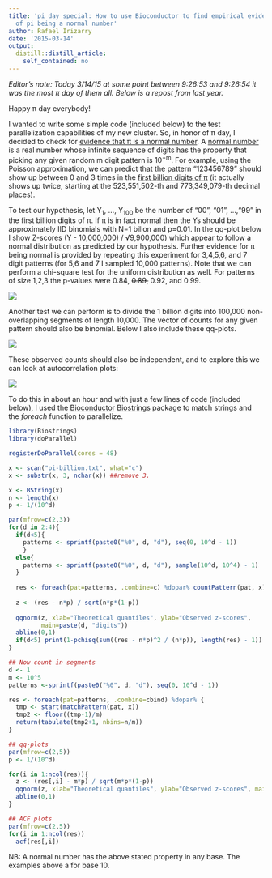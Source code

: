 ```yaml
---
title: 'pi day special: How to use Bioconductor to find empirical evidence in support
  of pi being a normal number'
author: Rafael Irizarry
date: '2015-03-14'
output:
  distill::distill_article:
    self_contained: no
---
```



_Editor's note: Today 3/14/15 at some point between 9:26:53 and 9:26:54 it was the most π day of them all. Below is a repost from last year._

Happy π day everybody!

I wanted to write some simple code (included below) to the test parallelization capabilities of my new cluster. So, in honor of π day, I decided to check for [evidence that π is a normal number](http://www.davidhbailey.com/dhbpapers/normality.pdf). A [normal number](http://en.wikipedia.org/wiki/Normal_number) is a real number whose infinite sequence of digits has the property that picking any given random m digit pattern is 10<sup>−m</sup>. For example, using the Poisson approximation, we can predict that the pattern "123456789" should show up between 0 and 3 times in the [first billion digits of π](http://stuff.mit.edu/afs/sipb/contrib/pi/) (it actually shows up twice, starting at the 523,551,502-th and 773,349,079-th decimal places).

To test our hypothesis, let Y<sub>1</sub>, ..., Y<sub>100</sub> be the number of "00", "01", ...,"99" in the first billion digits of π. If π is in fact normal then the Ys should be approximately IID binomials with N=1 billon and p=0.01. In the qq-plot below I show Z-scores (Y - 10,000,000) / √9,900,000) which appear to follow a normal distribution as predicted by our hypothesis. Further evidence for π being normal is provided by repeating this experiment for 3,4,5,6, and 7 digit patterns (for 5,6 and 7 I sampled 10,000 patterns). Note that we can perform a chi-square test for the uniform distribution as well. For patterns of size 1,2,3 the p-values were 0.84, <del>0.89,</del> 0.92, and 0.99.

![](https://raw.githubusercontent.com/simplystats/simplystats.github.io/master/wp-content/uploads/2014/03/pi2.png)

Another test we can perform is to divide the 1 billion digits into 100,000 non-overlapping segments of length 10,000. The vector of counts for any given pattern should also be binomial. Below I also include these qq-plots.

![](https://raw.githubusercontent.com/simplystats/simplystats.github.io/master/wp-content/uploads/2014/03/pi21.png)

These observed counts should also be independent, and to explore this we can look at autocorrelation plots:


![](https://raw.githubusercontent.com/simplystats/simplystats.github.io/master/wp-content/uploads/2014/03/piacf1.png)

To do this in about an hour and with just a few lines of code (included below), I used the [Bioconductor](http://www.bioconductor.org/) [Biostrings](http://www.bioconductor.org/packages/release/bioc/html/Biostrings.html) package to match strings and the _foreach_ function to parallelize.

```r
library(Biostrings)
library(doParallel)

registerDoParallel(cores = 48)

x <- scan("pi-billion.txt", what="c")
x <- substr(x, 3, nchar(x)) ##remove 3.

x <- BString(x)
n <- length(x)
p <- 1/(10^d)

par(mfrow=c(2,3))
for(d in 2:4){
  if(d<5){
    patterns <- sprintf(paste0("%0", d, "d"), seq(0, 10^d - 1))
    } 
  else{
    patterns <- sprintf(paste0("%0", d, "d"), sample(10^d, 10^4) - 1)
  }
  
  res <- foreach(pat=patterns, .combine=c) %dopar% countPattern(pat, x)
  
  z <- (res - n*p) / sqrt(n*p*(1-p))
  
  qqnorm(z, xlab="Theoretical quantiles", ylab="Observed z-scores",
         main=paste(d, "digits"))
  abline(0,1)
  if(d<5) print(1-pchisq(sum((res - n*p)^2 / (n*p)), length(res) - 1))
}

## Now count in segments
d <- 1
m <- 10^5
patterns <-sprintf(paste0("%0", d, "d"), seq(0, 10^d - 1))

res <- foreach(pat=patterns, .combine=cbind) %dopar% { 
  tmp <- start(matchPattern(pat, x))
  tmp2 <- floor((tmp-1)/m)
  return(tabulate(tmp2+1, nbins=n/m))
}

## qq-plots
par(mfrow=c(2,5))
p <- 1/(10^d)

for(i in 1:ncol(res)){
  z <- (res[,i] - m*p) / sqrt(m*p*(1-p))
  qqnorm(z, xlab="Theoretical quantiles", ylab="Observed z-scores", main=paste(i-1))
  abline(0,1)
}

## ACF plots
par(mfrow=c(2,5))
for(i in 1:ncol(res)) 
  acf(res[,i])
```

NB: A normal number has the above stated property in any base. The examples above a for base 10.
